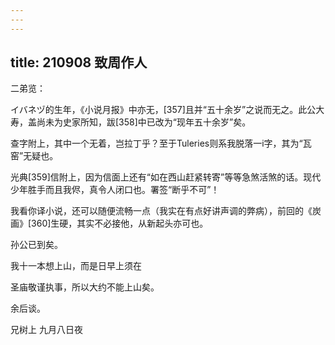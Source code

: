 ```yaml
---
---
---
```

title: 210908 致周作人
---




二弟览：

イバネヅ的生年，《小说月报》中亦无，[357]且并“五十余岁”之说而无之。此公大寿，盖尚未为史家所知，跋[358]中已改为“现年五十余岁”矣。

查字附上，其中一个无着，岂拉丁乎？至于Tuleries则系我脱落一i字，其为“瓦窑”无疑也。

光典[359]信附上，因为信面上还有“如在西山赶紧转寄”等等急煞活煞的话。现代少年胜手而且我侭，真令人闭口也。署签“断乎不可”！

我看你译小说，还可以随便流畅一点（我实在有点好讲声调的弊病），前回的《炭画》[360]生硬，其实不必接他，从新起头亦可也。

孙公已到矣。

我十一本想上山，而是日早上须在

圣庙敬谨执事，所以大约不能上山矣。

余后谈。

兄树上 九月八日夜